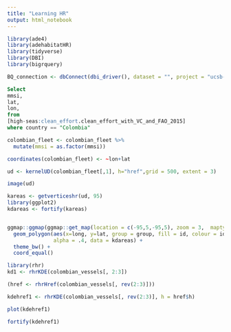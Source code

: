 ```yaml
---
title: "Learning HR"
output: html_notebook
---
```



```r
library(ade4)
library(adehabitatHR)
library(tidyverse)
library(DBI)
library(bigrquery)

BQ_connection <- dbConnect(dbi_driver(), dataset = "", project = "ucsb-gfw")
```

```sql
Select
mmsi,
lat,
lon,
from 
[high-seas:clean_effort.clean_effort_with_VC_and_FAO_2015]
where country == "Colombia"
```

```r
colombian_fleet <- colombian_fleet %>% 
  mutate(mmsi = as.factor(mmsi))

coordinates(colombian_fleet) <- ~lon+lat

ud <- kernelUD(colombian_fleet[,1], h="href",grid = 500, extent = 3)

image(ud)

kareas <- getverticeshr(ud, 95)
library(ggplot2)
kdareas <- fortify(kareas)


ggmap::ggmap(ggmap::get_map(location = c(-95,5,-95,5), zoom = 3,  maptype = c("satellite"), source = 'google'))+
  geom_polygon(aes(x=long, y=lat, group = group, fill = id, colour = id),
               alpha = .4, data = kdareas) +
  theme_bw() +
  coord_equal()
```

```r
library(rhr)
kd1 <- rhrKDE(colombian_vessels[, 2:3])

(href <- rhrHref(colombian_vessels[, rev(2:3)]))

kdehref1 <- rhrKDE(colombian_vessels[, rev(2:3)], h = href$h)

plot(kdehref1)

fortify(kdehref1)
```

